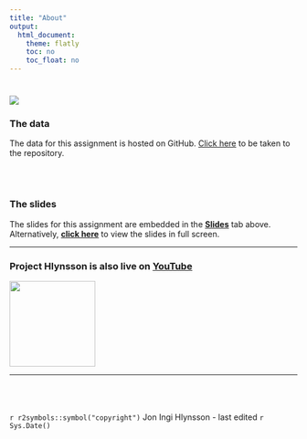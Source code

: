 ```yaml
---
title: "About"
output: 
  html_document:
    theme: flatly
    toc: no
    toc_float: no
---
```


#

![](images/Banner.jpg)


### The data

The data for this assignment is hosted on GitHub. [Click here](https://github.com/JonHlynsson/PSMT59-Statistics-I/tree/master/data) to be taken to the repository.

<br><br>

### The slides

The slides for this assignment are embedded in the [**Slides**](https://jonhlynsson.github.io/PSMT59-Statistics-I/Links.html) tab above. Alternatively, [**click here**](https://jonhlynsson.github.io/PSMT59-Statistics-I/slides.html) to view the slides in full screen.
</div>



<hr>
### Project Hlynsson is also live on [YouTube](https://www.youtube.com/channel/UC8KVPSlpugcmWHFQYSAD4eA)



![](images/ProjectHlynsson.jpg){width=150px align="right"}

<hr>
<br><br><br>
`r r2symbols::symbol("copyright")` Jon Ingi Hlynsson - last edited `r Sys.Date()`
